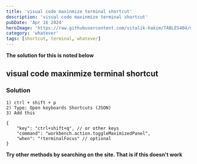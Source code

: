 ```yaml
---
title: 'visual code maxinmize terminal shortcut'
description: 'visual code maxinmize terminal shortcut'
pubDate: 'Apr 16 2024'
heroImage: 'https://raw.githubusercontent.com/vitalik-hakim/TABLES404/main/error_b/misc.png'
category: 'whatever'
tags: [shortcut, terminal, whatever]
---
```


**The solution for this is noted below**

## visual code maxinmize terminal shortcut

### Solution

```whatever
1) ctrl + shift + p
2) Type: Open keyboards Shortcuts (JSON)
3) Add this

{
    "key": "ctrl+shift+q", // or other keys
    "command": "workbench.action.toggleMaximizedPanel",
    "when": "!terminalFocus" // optional
}
```

**Try other methods by searching on the site. That is if this doesn't work**
